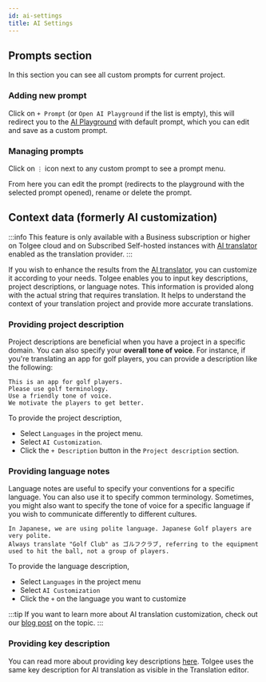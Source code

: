```yaml
---
id: ai-settings
title: AI Settings
---
```



## Prompts section

<ScreenshotWrapper
  alt="Providing project description"
  src="/img/docs/platform/ai-settings/prompts-list.png"
/>

In this section you can see all custom prompts for current project. 

### Adding new prompt

Click on `+ Prompt` (or `Open AI Playground` if the list is empty), this will redirect you to the
[AI Playground](../translation_process/ai_playground.mdx) with default prompt, which you can edit and save as a custom prompt.

### Managing prompts

Click on `⋮` icon next to any custom prompt to see a prompt menu.

<ScreenshotWrapper
  alt="Providing project description"
  src="/img/docs/platform/ai-settings/prompts-menu.png"
/>

From here you can edit the prompt (redirects to the playground with the selected prompt opened), rename or delete the prompt.

## Context data (formerly AI customization)

:::info
This feature is only available with a Business subscription or higher on Tolgee cloud and on Subscribed Self-hosted
instances with [AI translator](/platform/translation_process/ai_translator) enabled as the translation provider.
:::

If you wish to enhance the results from the [AI translator](/platform/translation_process/ai_translator),
you can customize it according to your needs. Tolgee enables you to input key descriptions,
project descriptions, or language notes. This information is provided along with the actual string
that requires translation. It helps to understand the context of your translation project and provide
more accurate translations.

### Providing project description

Project descriptions are beneficial when you have a project in a specific domain.
You can also specify your **overall tone of voice**.
For instance, if you're translating an app for golf players, you can provide a description like the following:

```text title="Example"
This is an app for golf players.
Please use golf terminology.
Use a friendly tone of voice.
We motivate the players to get better.
```

To provide the project description,

- Select `Languages` in the project menu.
- Select `AI Customization`.
- Click the `+ Description` button in the `Project description` section.

<ScreenshotWrapper
  alt="Providing project description"
  src="/img/docs/platform/ai-settings/project-description.png"
/>

### Providing language notes

Language notes are useful to specify your conventions for a specific language. You can also use it to specify common terminology.
Sometimes, you might also want to specify the tone of voice for a specific language
if you wish to communicate differently to different cultures.

```text title="Example for Japanese"
In Japanese, we are using polite language. Japanese Golf players are very polite.
Always translate "Golf Club" as ゴルフクラブ, referring to the equipment used to hit the ball, not a group of players.
```

To provide the language description,

- Select `Languages` in the project menu
- Select `AI Customization`
- Click the `+` on the language you want to customize

<ScreenshotWrapper
  alt="Providing language notes"
  src="/img/docs/platform/ai-settings/language-notes.png"
/>

:::tip
If you want to learn more about AI translation customization, check out our
[blog post](/blog/releasing-ai-customizations) on the topic.
:::

### Providing key description

You can read more about providing key descriptions [here](/platform/translation_keys/keys#key-description).
Tolgee uses the same key description for AI translation as visible in the Translation editor.
